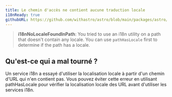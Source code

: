 ```yaml
---
title: Le chemin d'accès ne contient aucune traduction locale
i18nReady: true
githubURL: https://github.com/withastro/astro/blob/main/packages/astro/src/core/errors/errors-data.ts
---
```


> **i18nNoLocaleFoundInPath**: You tried to use an i18n utility on a path that doesn't contain any locale. You can use `pathHasLocale` first to determine if the path has a locale.

## Qu'est-ce qui a mal tourné ?
Un service i18n a essayé d'utiliser la localisation locale à partir d'un chemin d'URL qui n'en contient pas. Vous pouvez éviter cette erreur en utilisant pathHasLocale pour vérifier la localisation locale des URL avant d'utiliser les services i18n.



